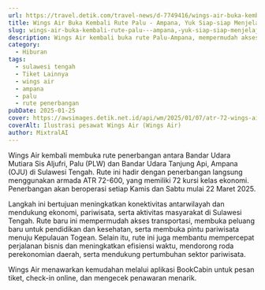 ```yaml
---
url: https://travel.detik.com/travel-news/d-7749416/wings-air-buka-kembali-rute-palu-ampana-yuk-siap-siap-menjelajah
title: Wings Air Buka Kembali Rute Palu - Ampana, Yuk Siap-siap Menjelajah
slug: wings-air-buka-kembali-rute-palu---ampana,-yuk-siap-siap-menjelajah
description: Wings Air kembali buka rute Palu-Ampana, mempermudah akses transportasi dan pariwisata di Sulawesi Tengah. Penerbangan langsung setiap Kamis dan Sabtu.
category:
  - Hiburan
tags:
  - sulawesi tengah
  - Tiket Lainnya
  - wings air
  - ampana
  - palu
  - rute penerbangan
pubDate: 2025-01-25
cover: https://awsimages.detik.net.id/api/wm/2025/01/07/atr-72-wings-air_169.png?wid=54&w=650&v=1&t=jpeg
coverAlt: Ilustrasi pesawat Wings Air (Wings Air)
author: MixtralAI
---
```

Wings Air kembali membuka rute penerbangan antara Bandar Udara Mutiara Sis Aljufri, Palu (PLW) dan Bandar Udara Tanjung Api, Ampana (OJU) di Sulawesi Tengah. Rute ini hadir dengan penerbangan langsung menggunakan armada ATR 72-600, yang memiliki 72 kursi kelas ekonomi. Penerbangan akan beroperasi setiap Kamis dan Sabtu mulai 22 Maret 2025.

Langkah ini bertujuan meningkatkan konektivitas antarwilayah dan mendukung ekonomi, pariwisata, serta aktivitas masyarakat di Sulawesi Tengah. Rute baru ini mempermudah akses transportasi, membuka peluang baru untuk pendidikan dan kesehatan, serta membuka pintu pariwisata menuju Kepulauan Togean. Selain itu, rute ini juga membantu mempercepat perjalanan bisnis dan meningkatkan efisiensi waktu, mendorong roda perekonomian daerah, serta mendukung pertumbuhan sektor pariwisata.

Wings Air menawarkan kemudahan melalui aplikasi BookCabin untuk pesan tiket, check-in online, dan mengecek penawaran menarik.
